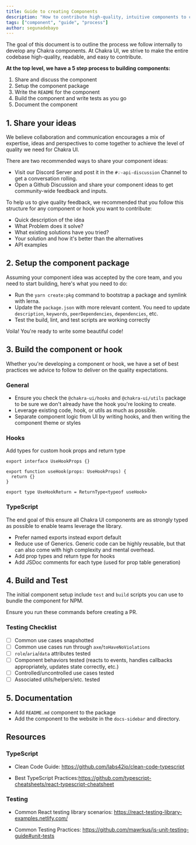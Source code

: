 ```yaml
---
title: Guide to creating Components
description: "How to contribute high-quality, intuitive components to chakra"
tags: ["component", "guide", "process"]
author: segunadebayo
---
```


The goal of this document is to outline the process we follow internally to
develop any Chakra components. At Chakra UI, we strive to make the entire
codebase high-quality, readable, and easy to contribute.

**At the top level, we have a 5 step process to building components:**

1. Share and discuss the component
2. Setup the component package
3. Write the `README` for the component
4. Build the component and write tests as you go
5. Document the component

## 1. Share your ideas

We believe collaboration and communication encourages a mix of expertise, ideas
and perspectives to come together to achieve the level of quality we need for
Chakra UI.

There are two recommended ways to share your component ideas:

- Visit our Discord Server and post it in the `#💡-api-discussion` Channel to
  get a conversation rolling.
- Open a Github Discussion and share your component ideas to get community-wide
  feedback and inputs.

To help us to give quality feedback, we recommended that you follow this
structure for any component or hook you want to contribute:

- Quick description of the idea
- What Problem does it solve?
- What existing solutions have you tried?
- Your solution and how it's better than the alternatives
- API examples

## 2. Setup the component package

Assuming your component idea was accepted by the core team, and you need to
start building, here's what you need to do:

- Run the `yarn create:pkg` command to bootstrap a package and symlink with
  lerna.
- Update the `package.json` with more relevant content. You need to update
  `description`, `keywords`, `peerDependencies`, `dependencies`, etc.
- Test the build, lint, and test scripts are working correctly

Voila! You're ready to write some beautiful code!

## 3. Build the component or hook

Whether you're developing a component or hook, we have a set of best practices
we advice to follow to deliver on the quality expectations.

### General

- Ensure you check the `@chakra-ui/hooks` and `@chakra-ui/utils` package to be
  sure we don't already have the hook you're looking to create.
- Leverage existing code, hook, or utils as much as possible.
- Separate component logic from UI by writing hooks, and then writing the
  component theme or styles

### Hooks

Add types for custom hook props and return type

```tsx
export interface UseHookProps {}

export function useHook(props: UseHookProps) {
  return {}
}

export type UseHookReturn = ReturnType<typeof useHook>
```

### TypeScript

The end goal of this ensure all Chakra UI components are as strongly typed as
possible to enable teams leverage the library.

- Prefer named exports instead export default
- Reduce use of Generics. Generic code can be highly reusable, but that can also
  come with high complexity and mental overhead.
- Add prop types and return type for hooks
- Add JSDoc comments for each type (used for prop table generation)

## 4. Build and Test

The initial component setup include `test` and `build` scripts you can use to
bundle the component for NPM.

Ensure you run these commands before creating a PR.

### Testing Checklist

- [ ] Common use cases snapshotted
- [ ] Common use cases run through `axe`/`toHaveNoViolations`
- [ ] `role`/`aria`/`data` attributes tested
- [ ] Component behaviors tested (reacts to events, handles callbacks
      appropriately, updates state correctly, etc.)
- [ ] Controlled/uncontrolled use cases tested
- [ ] Associated utils/helpers/etc. tested

## 5. Documentation

- Add `README.md` component to the package
- Add the component to the website in the `docs-sidebar` and directory.

## Resources

### TypeScript

- Clean Code Guide: https://github.com/labs42io/clean-code-typescript

- Best TypeScript
  Practices:https://github.com/typescript-cheatsheets/react-typescript-cheatsheet

### Testing

- Common React testing library scenarios:
  https://react-testing-library-examples.netlify.com/

- Common Testing Practices:
  https://github.com/mawrkus/js-unit-testing-guide#unit-tests
